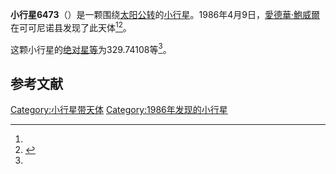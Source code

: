 {{Infobox planet
| bgcolour = #FFFFC0
| name = 6473 Winkler
| symbol = 
| image = 
| caption = 
| discovery = yes
| discovery_ref = 
| discoverer = [[愛德華·鮑威爾|愛德華·鮑威爾]]
| discovery_site = [[可可尼诺县|可可尼诺县]] 
| discovered = 1986年4月9日
| designations = yes
| mp_name = 
| named_after = 
| alt_names = 1986 GM/ 1992 TG / 1995 JF
| mp_category = [[主带小行星|主带小行星]]
| orbit_ref = <ref name="a">[http://ssd.jpl.nasa.gov/sbdb.cgi?sstr=6473 6473 Winkler] {{Wayback|url=http://ssd.jpl.nasa.gov/sbdb.cgi?sstr=6473 |date=20140815054414 }}，小行星數據庫瀏覽器（JPL Small-Body Database Browser）－[[美国国家航空航天局|美国国家航空航天局]]喷气推进实验室</ref>
| epoch = 2456400.5 (2013年4月18日更新)
| aphelion = {{convert|3.0337758|AU|km|3|abbr=on|lk=out}}
| perihelion = {{convert|2.3364718|AU|km|3|abbr=on}}
| semimajor = {{convert|2.6851238|AU|km|3|abbr=on}}
| eccentricity = 0.1298458
| period = 1607.107415 [[日|日]]<br />4.4[[儒略年|儒略年]]
| avg_speed = 
| inclination = 7.46131
| asc_node = 204.05571
| mean_anomaly = 
| arg_peri = 329.74108
| satellites = 
| physical_characteristics = yes
| dimensions = 
| mass = 
| density = 
| surface_grav = 
| escape_velocity = 
| sidereal_day = 
| axial_tilt = 
| pole_ecliptic_lat = 
| pole_ecliptic_lon = 
| albedo = 
| temperatures= 
| temp_name1 = 
| mean_temp_1 = 
| max_temp_1 = 
| temp_name2 = 
| max_temp_2 = 
| spectral_type = 
| abs_magnitude = 329.74108
}}

'''小行星6473'''（{{lang-en|6473 Winkler}}）是一颗围绕[[太阳|太阳]][[公转|公转]]的[[小行星|小行星]]。1986年4月9日，[[愛德華·鮑威爾|愛德華·鮑威爾]]在可可尼诺县发现了此天体<ref name="a" /><ref>{{cite news|title=小行星列表|url=http://cfa-www.harvard.edu/iau/lists/NumberedMPs.txt|accessdate=2013-07-08|newspaper=哈佛大学|archive-date=2008-05-17|archive-url=https://web.archive.org/web/20080517010638/http://cfa-www.harvard.edu/iau/lists/NumberedMPs.txt|dead-url=no}}</ref>。

这颗小行星的[[绝对星等|绝对星等]]为329.74108等<ref name="a" />。

==参考文献==
{{reflist}}
{{Minor Planet Number|[[小行星6472|小行星6472]]|[[小行星6474|小行星6474]]}}

{{小天体}}

[[Category:小行星带天体|Category:小行星带天体]]
[[Category:1986年发现的小行星|Category:1986年发现的小行星]]

{{asteroid-stub}}